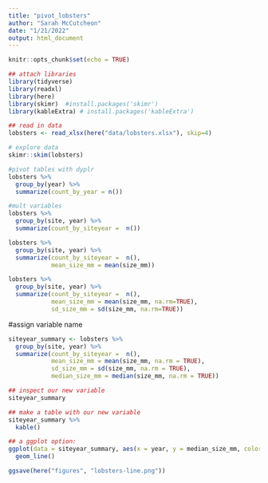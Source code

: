 ```yaml
---
title: "pivot_lobsters"
author: "Sarah McCutcheon"
date: "1/21/2022"
output: html_document
---
```


```r
knitr::opts_chunk$set(echo = TRUE)
```

```r

## attach libraries
library(tidyverse)
library(readxl)
library(here)
library(skimr)  #install.packages('skimr')
library(kableExtra) # install.packages('kableExtra')

```

```r
## read in data
lobsters <- read_xlsx(here("data/lobsters.xlsx"), skip=4)
```

```r
# explore data
skimr::skim(lobsters) 

```

```r
#pivot tables with dyplr
lobsters %>%
  group_by(year) %>%
  summarize(count_by_year = n())

#mult variables
lobsters %>%
  group_by(site, year) %>%
  summarize(count_by_siteyear =  n())
```

```r
lobsters %>%
  group_by(site, year) %>%
  summarize(count_by_siteyear =  n(),
            mean_size_mm = mean(size_mm))
```

```r
lobsters %>%
  group_by(site, year) %>%
  summarize(count_by_siteyear =  n(), 
            mean_size_mm = mean(size_mm, na.rm=TRUE), 
            sd_size_mm = sd(size_mm, na.rm=TRUE))
```
#assign variable name
```r
siteyear_summary <- lobsters %>%
  group_by(site, year) %>%
  summarize(count_by_siteyear =  n(), 
            mean_size_mm = mean(size_mm, na.rm = TRUE), 
            sd_size_mm = sd(size_mm, na.rm = TRUE), 
            median_size_mm = median(size_mm, na.rm = TRUE))

```

```r
## inspect our new variable 
siteyear_summary 
```

```r
## make a table with our new variable
siteyear_summary %>%
  kable()
```

```r
## a ggplot option:
ggplot(data = siteyear_summary, aes(x = year, y = median_size_mm, color = site)) +
  geom_line() 
```

```r
ggsave(here("figures", "lobsters-line.png"))
```

